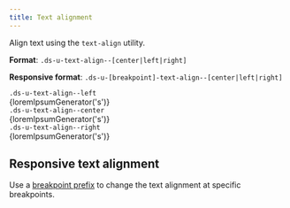 ```yaml
---
title: Text alignment
---
```


Align text using the `text-align` utility.

**Format**: `.ds-u-text-align--[center|left|right]`

**Responsive format**: `.ds-u-[breakpoint]-text-align--[center|left|right]`

 <EmbeddedExample id="1">
  <section class="example-list">
    <article>
      <code class="ds-u-margin-bottom--1">.ds-u-text-align--left</code>
      <div class="ds-u-text-align--left">{loremIpsumGenerator('s')}</div>
    </article>
    <article>
      <code class="ds-u-margin-bottom--1">.ds-u-text-align--center</code>
      <div class="ds-u-text-align--center">{loremIpsumGenerator('s')}</div>
    </article>
    <article>
      <code class="ds-u-margin-bottom--1">.ds-u-text-align--right</code>
      <div class="ds-u-text-align--right">{loremIpsumGenerator('s')}</div>
    </article>
  </section>
</EmbeddedExample>

## Responsive text alignment

Use a [breakpoint prefix](/foundation/layout-grid/responsive-design/) to change the text alignment at specific breakpoints.

<ResponsiveExample
  storyId="utilities-text-align--text-align"
  title="Responsive text align example"
/>

